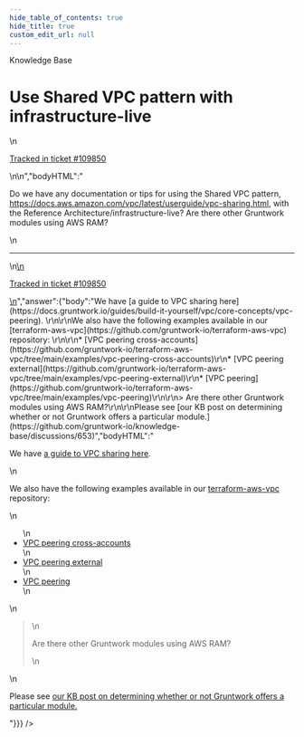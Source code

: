 ```yaml
---
hide_table_of_contents: true
hide_title: true
custom_edit_url: null
---
```



<head>
  <link rel="canonical" href="https://github.com/gruntwork-io/knowledge-base/discussions/652" />
</head>

<CenterLayout>
<span className="searchCategory">Knowledge Base</span>
<h1>Use Shared VPC pattern with infrastructure-live</h1>
<GitHub discussion={{"id":"D_kwDOF8slf84ASVTj","number":652,"author":{"login":"iangrunt"},"title":"Use Shared VPC pattern with infrastructure-live","body":"\nDo we have any documentation or tips for using the Shared VPC pattern, https://docs.aws.amazon.com/vpc/latest/userguide/vpc-sharing.html, with the Reference Architecture/infrastructure-live? Are there other Gruntwork modules using AWS RAM? \n\n---\n\n<ins datetime=\"2023-01-30T15:47:45Z\">\n  <p><a href=\"https://support.gruntwork.io/hc/requests/109850\">Tracked in ticket #109850</a></p>\n</ins>\n","bodyHTML":"<p dir=\"auto\">Do we have any documentation or tips for using the Shared VPC pattern, <a href=\"https://docs.aws.amazon.com/vpc/latest/userguide/vpc-sharing.html\" rel=\"nofollow\">https://docs.aws.amazon.com/vpc/latest/userguide/vpc-sharing.html</a>, with the Reference Architecture/infrastructure-live? Are there other Gruntwork modules using AWS RAM?</p>\n<hr>\n<ins datetime=\"2023-01-30T15:47:45Z\">\n  <p dir=\"auto\"><a href=\"https://support.gruntwork.io/hc/requests/109850\" rel=\"nofollow\">Tracked in ticket #109850</a></p>\n</ins>","answer":{"body":"We have [a guide to VPC sharing here](https://docs.gruntwork.io/guides/build-it-yourself/vpc/core-concepts/vpc-peering). \r\n\r\nWe also have the following examples available in our [terraform-aws-vpc](https://github.com/gruntwork-io/terraform-aws-vpc) repository: \r\n\r\n* [VPC peering cross-accounts](https://github.com/gruntwork-io/terraform-aws-vpc/tree/main/examples/vpc-peering-cross-accounts)\r\n* [VPC peering external](https://github.com/gruntwork-io/terraform-aws-vpc/tree/main/examples/vpc-peering-external)\r\n* [VPC peering](https://github.com/gruntwork-io/terraform-aws-vpc/tree/main/examples/vpc-peering)\r\n\r\n> Are there other Gruntwork modules using AWS RAM?\r\n\r\nPlease see [our KB post on determining whether or not Gruntwork offers a particular module.](https://github.com/gruntwork-io/knowledge-base/discussions/653)","bodyHTML":"<p dir=\"auto\">We have <a href=\"https://docs.gruntwork.io/guides/build-it-yourself/vpc/core-concepts/vpc-peering\" rel=\"nofollow\">a guide to VPC sharing here</a>.</p>\n<p dir=\"auto\">We also have the following examples available in our <a href=\"https://github.com/gruntwork-io/terraform-aws-vpc\">terraform-aws-vpc</a> repository:</p>\n<ul dir=\"auto\">\n<li><a href=\"https://github.com/gruntwork-io/terraform-aws-vpc/tree/main/examples/vpc-peering-cross-accounts\">VPC peering cross-accounts</a></li>\n<li><a href=\"https://github.com/gruntwork-io/terraform-aws-vpc/tree/main/examples/vpc-peering-external\">VPC peering external</a></li>\n<li><a href=\"https://github.com/gruntwork-io/terraform-aws-vpc/tree/main/examples/vpc-peering\">VPC peering</a></li>\n</ul>\n<blockquote>\n<p dir=\"auto\">Are there other Gruntwork modules using AWS RAM?</p>\n</blockquote>\n<p dir=\"auto\">Please see <a href=\"https://github.com/gruntwork-io/knowledge-base/discussions/653\" data-hovercard-type=\"discussion\" data-hovercard-url=\"/gruntwork-io/knowledge-base/discussions/653/hovercard\">our KB post on determining whether or not Gruntwork offers a particular module.</a></p>"}}} />

</CenterLayout>
  

<!-- ##DOCS-SOURCER-START
{
  "sourcePlugin": "github-discussions",
  "hash": "8eb09e16cd71a191972dd228dae63513"
}
##DOCS-SOURCER-END -->
